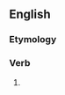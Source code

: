 ==English==

===Etymology===
{{suffix|en|pursue|est|nocat=1}}

===Verb===
{{head|en|verb form}}

# {{en-archaic second-person singular of|pursue|lang=en}}